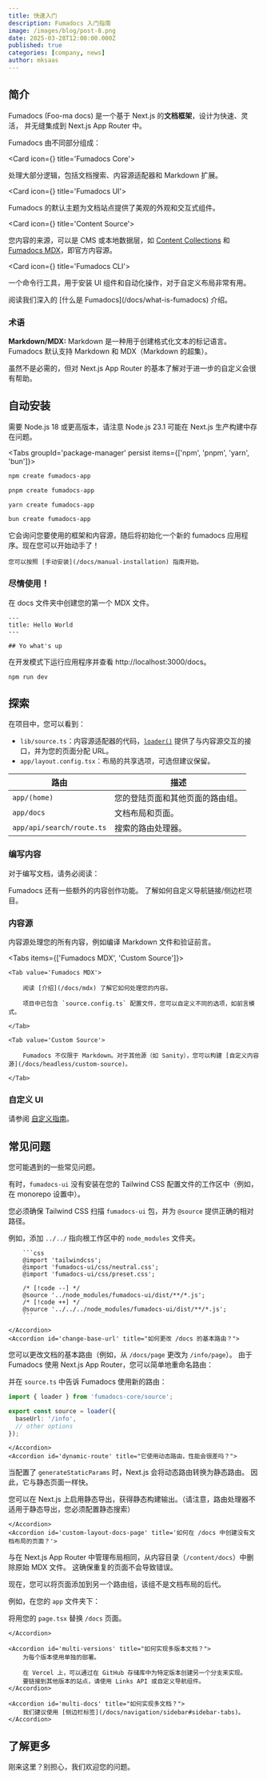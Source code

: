 ```yaml
---
title: 快速入门
description: Fumadocs 入门指南
image: /images/blog/post-8.png
date: 2025-03-28T12:00:00.000Z
published: true
categories: [company, news]
author: mksaas
---
```


## 简介

Fumadocs <span className='text-fd-muted-foreground text-sm'>(Foo-ma docs)</span> 是一个基于 Next.js 的**文档框架**，设计为快速、灵活，
并无缝集成到 Next.js App Router 中。

Fumadocs 由不同部分组成：

<Cards>

<Card icon={<CpuIcon className="text-purple-300" />} title='Fumadocs Core'>

处理大部分逻辑，包括文档搜索、内容源适配器和 Markdown 扩展。

</Card>

<Card icon={<PanelsTopLeft className="text-blue-300" />} title='Fumadocs UI'>

Fumadocs 的默认主题为文档站点提供了美观的外观和交互式组件。

</Card>

<Card icon={<Database />} title='Content Source'>

您内容的来源，可以是 CMS 或本地数据层，如 [Content Collections](https://www.content-collections.dev) 和 [Fumadocs MDX](/docs/mdx)，即官方内容源。

</Card>

<Card icon={<Terminal />} title='Fumadocs CLI'>

一个命令行工具，用于安装 UI 组件和自动化操作，对于自定义布局非常有用。

</Card>

</Cards>

<Callout title="想了解更多？">
  阅读我们深入的 [什么是 Fumadocs](/docs/what-is-fumadocs) 介绍。
</Callout>

### 术语

**Markdown/MDX:** Markdown 是一种用于创建格式化文本的标记语言。Fumadocs 默认支持 Markdown 和 MDX（Markdown 的超集）。

虽然不是必需的，但对 Next.js App Router 的基本了解对于进一步的自定义会很有帮助。

## 自动安装

需要 Node.js 18 或更高版本，请注意 Node.js 23.1 可能在 Next.js 生产构建中存在问题。

<Tabs groupId='package-manager' persist items={['npm', 'pnpm', 'yarn', 'bun']}>

```bash tab="npm"
npm create fumadocs-app
```

```bash tab="pnpm"
pnpm create fumadocs-app
```

```bash tab="yarn"
yarn create fumadocs-app
```

```bash tab="bun"
bun create fumadocs-app
```

</Tabs>

它会询问您要使用的框架和内容源，随后将初始化一个新的 fumadocs 应用程序。现在您可以开始动手了！

<Callout title='从现有代码库开始？'>

    您可以按照 [手动安装](/docs/manual-installation) 指南开始。

</Callout>

### 尽情使用！

在 docs 文件夹中创建您的第一个 MDX 文件。

```mdx title="content/docs/index.mdx"
---
title: Hello World
---

## Yo what's up
```

在开发模式下运行应用程序并查看 http://localhost:3000/docs。

```mdx
npm run dev
```

## 探索

在项目中，您可以看到：

- `lib/source.ts`：内容源适配器的代码，[`loader()`](/docs/headless/source-api) 提供了与内容源交互的接口，并为您的页面分配 URL。
- `app/layout.config.tsx`：布局的共享选项，可选但建议保留。

| 路由                      | 描述                                   |
| ------------------------- | -------------------------------------- |
| `app/(home)`              | 您的登陆页面和其他页面的路由组。      |
| `app/docs`                | 文档布局和页面。                       |
| `app/api/search/route.ts` | 搜索的路由处理器。                     |

### 编写内容

对于编写文档，请务必阅读：

<Cards>
  <Card href="/docs/markdown" title="Markdown">
    Fumadocs 还有一些额外的内容创作功能。
  </Card>
  <Card href="/docs/navigation" title="Navigation">
    了解如何自定义导航链接/侧边栏项目。
  </Card>
</Cards>

### 内容源

内容源处理您的所有内容，例如编译 Markdown 文件和验证前言。

<Tabs items={['Fumadocs MDX', 'Custom Source']}>

    <Tab value='Fumadocs MDX'>

        阅读 [介绍](/docs/mdx) 了解它如何处理您的内容。

        项目中已包含 `source.config.ts` 配置文件，您可以自定义不同的选项，如前言模式。

    </Tab>

    <Tab value='Custom Source'>

        Fumadocs 不仅限于 Markdown。对于其他源（如 Sanity），您可以构建 [自定义内容源](/docs/headless/custom-source)。

    </Tab>

</Tabs>

### 自定义 UI

请参阅 [自定义指南](/docs/customisation)。

## 常见问题

您可能遇到的一些常见问题。

<Accordions>
    <Accordion id='fix-monorepo-styling' title="如何修复 Monorepo 中样式不应用的问题？">

有时，`fumadocs-ui` 没有安装在您的 Tailwind CSS 配置文件的工作区中（例如，在 monorepo 设置中）。

您必须确保 Tailwind CSS 扫描 `fumadocs-ui` 包，并为 `@source` 提供正确的相对路径。

例如，添加 `../../` 指向根工作区中的 `node_modules` 文件夹。

        ```css
        @import 'tailwindcss';
        @import 'fumadocs-ui/css/neutral.css';
        @import 'fumadocs-ui/css/preset.css';

        /* [!code --] */
        @source '../node_modules/fumadocs-ui/dist/**/*.js';
        /* [!code ++] */
        @source '../../../node_modules/fumadocs-ui/dist/**/*.js';
        ```

    </Accordion>
    <Accordion id='change-base-url' title="如何更改 /docs 的基本路由？">

您可以更改文档的基本路由（例如，从 `/docs/page` 更改为 `/info/page`）。
由于 Fumadocs 使用 Next.js App Router，您可以简单地重命名路由：

<Files>
  <Folder name="app/docs" defaultOpen className="opacity-50" disabled>
    <File name="layout.tsx" />
  </Folder>
  <Folder name="app/info" defaultOpen>
    <File name="layout.tsx" />
  </Folder>
</Files>

并在 `source.ts` 中告诉 Fumadocs 使用新的路由：

```ts title="lib/source.ts"
import { loader } from 'fumadocs-core/source';

export const source = loader({
  baseUrl: '/info',
  // other options
});
```

    </Accordion>
    <Accordion id='dynamic-route' title="它使用动态路由，性能会很差吗？">

当配置了 `generateStaticParams` 时，Next.js 会将动态路由转换为静态路由。
因此，它与静态页面一样快。

您可以在 Next.js 上启用静态导出，获得静态构建输出。（请注意，路由处理器不适用于静态导出，您必须配置静态搜索）

    </Accordion>
    <Accordion id='custom-layout-docs-page' title='如何在 /docs 中创建没有文档布局的页面？'>

与在 Next.js App Router 中管理布局相同，从内容目录（`/content/docs`）中删除原始 MDX 文件。
这确保重复的页面不会导致错误。

现在，您可以将页面添加到另一个路由组，该组不是文档布局的后代。

例如，在您的 `app` 文件夹下：

<Files>
  <File name="(home)/docs/page.tsx" />
  <Folder name="docs">
    <File name="layout.tsx" />
    <File name="[[...slug]]/page.tsx" />
  </Folder>
</Files>

将用您的 `page.tsx` 替换 `/docs` 页面。

    </Accordion>

    <Accordion id='multi-versions' title="如何实现多版本文档？">
        为每个版本使用单独的部署。

        在 Vercel 上，可以通过在 GitHub 存储库中为特定版本创建另一个分支来实现。
        要链接到其他版本的站点，请使用 Links API 或自定义导航组件。
    </Accordion>

    <Accordion id='multi-docs' title="如何实现多文档？">
        我们建议使用 [侧边栏标签](/docs/navigation/sidebar#sidebar-tabs)。
    </Accordion>

</Accordions>

## 了解更多

刚来这里？别担心，我们欢迎您的问题。
